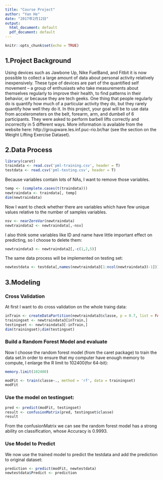 ```yaml
---
title: "Course Project"
author: "Yan He"
date: "2017年2月12日"
output:
  html_document: default
  pdf_document: default
---
```


```r
knitr::opts_chunk$set(echo = TRUE)
```

## 1.Project Background

Using devices such as Jawbone Up, Nike FuelBand, and Fitbit it is now possible to collect a large amount of data about personal activity relatively inexpensively. These type of devices are part of the quantified self movement – a group of enthusiasts who take measurements about themselves regularly to improve their health, to find patterns in their behavior, or because they are tech geeks. One thing that people regularly do is quantify how much of a particular activity they do, but they rarely quantify how well they do it. In this project, your goal will be to use data from accelerometers on the belt, forearm, arm, and dumbell of 6 participants. They were asked to perform barbell lifts correctly and incorrectly in 5 different ways. More information is available from the website here: http://groupware.les.inf.puc-rio.br/har (see the section on the Weight Lifting Exercise Dataset).

## 2.Data Process

```r
library(caret)
traindata <- read.csv('pml-training.csv', header = T)
testdata <- read.csv('pml-testing.csv', header = T)
```

Because variables contain lots of NAs, I want to remove those variables.

```r
temp <- (complete.cases(t(traindata))) 
newtraindata <- traindata[, temp]
dim(newtraindata)
```

Now I want to check whether there are variables which have few unique values relative to the number of samples  variables.

```r
nsv <- nearZeroVar(newtraindata)
newtraindata2 <- newtraindata[,-nsv]
```

I also think some variables like ID and name have little important effect on predicting, so I choose to delete them:

```r
newtraindata3 <- newtraindata2[,-c(1,2,5)]
```

The same data process will be implemented on testing set:

```r
newtestdata <- testdata[,names(newtraindata3[1:ncol(newtraindata3)-1])]
```

## 3.Modeling 
### Cross Validation
At first I want to do cross validation on the whole traing data:
```r
inTrain <- createDataPartition(newtraindata3$classe, p = 0.7, list = FALSE)
trainingset <- newtraindata3[inTrain,]
testingset <- newtraindata3[-inTrain,]
dim(trainingset);dim(testingset)
```
### Build a Random Forest Model and evaluate
Now I choose the random forest model (from the caret package) to train the data set.In order to ensure that my computer have enough memory to compute, I enlarge the R limit to 102400(for 64-bit):
```r
memory.limit(102400)

modFit <- train(classe~., method = 'rf', data = trainingset)
modFit
```
### Use the model on testingset:
```r
pred <- predict(modFit, testingset)
result <- confusionMatrix(pred, testingset$classe)
result
```
From the confusionMatrix we can see the random forest model has a strong ability on classification, whose Accuracy is 0.9993.

### Use Model to Predict
We now use the trained model to predict the testdata and add the prediction to original dataset:
```r
prediction <- predict(modFit, newtestdata)
newtestdata$Predict <- prediction
```
